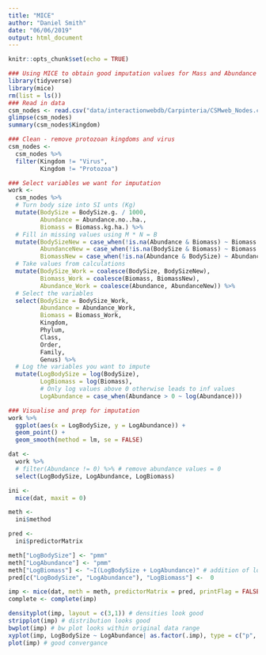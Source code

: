 ```yaml
---
title: "MICE"
author: "Daniel Smith"
date: "06/06/2019"
output: html_document
---
```


```r
knitr::opts_chunk$set(echo = TRUE)
```

```r
### Using MICE to obtain good imputation values for Mass and Abundance of organisms ###
library(tidyverse)
library(mice)
rm(list = ls())
### Read in data
csm_nodes <- read.csv("data/interactionwebdb/Carpinteria/CSMweb_Nodes.csv", as.is = T)
glimpse(csm_nodes)
summary(csm_nodes$Kingdom)

### Clean - remove protozoan kingdoms and virus
csm_nodes <- 
  csm_nodes %>% 
  filter(Kingdom != "Virus",
         Kingdom != "Protozoa")

### Select variables we want for imputation
work <- 
  csm_nodes %>% 
  # Turn body size into SI unts (Kg)
  mutate(BodySize = BodySize.g. / 1000,
         Abundance = Abundance.no..ha.,
         Biomass = Biomass.kg.ha.) %>% 
  # Fill in missing values using M * N = B
  mutate(BodySizeNew = case_when(!is.na(Abundance & Biomass) ~ Biomass / Abundance),
         AbundanceNew = case_when(!is.na(BodySize & Biomass) ~ Biomass / BodySize),
         BiomassNew = case_when(!is.na(Abundance & BodySize) ~ Abundance * BodySize)) %>% 
  # Take values from calculations
  mutate(BodySize_Work = coalesce(BodySize, BodySizeNew),
         Biomass_Work = coalesce(Biomass, BiomassNew),
         Abundance_Work = coalesce(Abundance, AbundanceNew)) %>% 
  # Select the variables
  select(BodySize = BodySize_Work,
         Abundance = Abundance_Work,
         Biomass = Biomass_Work,
         Kingdom,
         Phylum,
         Class,
         Order,
         Family,
         Genus) %>% 
  # Log the variables you want to impute
  mutate(LogBodySize = log(BodySize),
         LogBiomass = log(Biomass),
         # Only log values above 0 otherwise leads to inf values
         LogAbundance = case_when(Abundance > 0 ~ log(Abundance)))

### Visualise and prep for imputation
work %>% 
  ggplot(aes(x = LogBodySize, y = LogAbundance)) +
  geom_point() +
  geom_smooth(method = lm, se = FALSE)
```

```r
dat <- 
  work %>% 
  # filter(Abundance != 0) %>% # remove abundance values = 0
  select(LogBodySize, LogAbundance, LogBiomass)

ini <- 
  mice(dat, maxit = 0)

meth <- 
  ini$method

pred <- 
  ini$predictorMatrix

```

```r
meth["LogBodySize"] <- "pmm"
meth["LogAbundance"] <- "pmm"
meth["LogBiomass"] <- "~I(LogBodySize + LogAbundance)" # addition of logs is the same as multiplying exponent of log
pred[c("LogBodySize", "LogAbundance"), "LogBiomass"] <-  0
```


```r
imp <- mice(dat, meth = meth, predictorMatrix = pred, printFlag = FALSE, m = 5, maxit = 100)
complete <- complete(imp)
```

```r
densityplot(imp, layout = c(3,1)) # densities look good
stripplot(imp) # distribution looks good
bwplot(imp) # bw plot looks within original data range
xyplot(imp, LogBodySize ~ LogAbundance| as.factor(.imp), type = c("p", "r"), pch = c(1, 20)) # respects allometry
plot(imp) # good convergance
```


